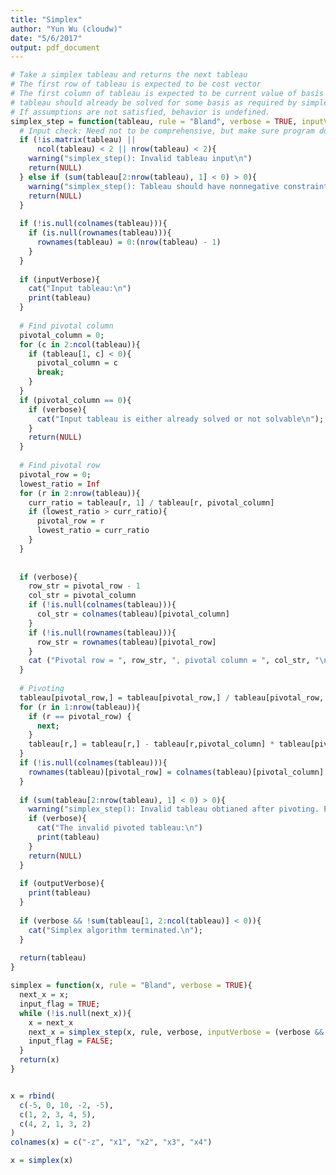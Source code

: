 ```yaml
---
title: "Simplex"
author: "Yun Wu (cloudw)"
date: "5/6/2017"
output: pdf_document
---
```


```r
# Take a simplex tableau and returns the next tableau
# The first row of tableau is expected to be cost vector
# The first column of tableau is expected to be current value of basis
# tableau should already be solved for some basis as required by simplex algorithm
# If assumptions are not satisfied, behavior is undefined.
simplex_step = function(tableau, rule = "Bland", verbose = TRUE, inputVerbose = verbose, outputVerbose = verbose){
  # Input check: Need not to be comprehensive, but make sure program does not break.
  if (!is.matrix(tableau) || 
      ncol(tableau) < 2 || nrow(tableau) < 2){
    warning("simplex_step(): Invalid tableau input\n")
    return(NULL)
  } else if (sum(tableau[2:nrow(tableau), 1] < 0) > 0){
    warning("simplex_step(): Tableau should have nonnegative constraints\n")
    return(NULL)
  }
  
  if (!is.null(colnames(tableau))){
    if (is.null(rownames(tableau))){
      rownames(tableau) = 0:(nrow(tableau) - 1)
    }
  }
  
  if (inputVerbose){
    cat("Input tableau:\n")
    print(tableau)
  }
  
  # Find pivotal column
  pivotal_column = 0;
  for (c in 2:ncol(tableau)){
    if (tableau[1, c] < 0){
      pivotal_column = c
      break;
    }
  }
  if (pivotal_column == 0){
    if (verbose){
      cat("Input tableau is either already solved or not solvable\n");
    }
    return(NULL)
  }
  
  # Find pivotal row
  pivotal_row = 0;
  lowest_ratio = Inf
  for (r in 2:nrow(tableau)){
    curr_ratio = tableau[r, 1] / tableau[r, pivotal_column]
    if (lowest_ratio > curr_ratio){
      pivotal_row = r
      lowest_ratio = curr_ratio
    }
  }
  
    
  if (verbose){
    row_str = pivotal_row - 1 
    col_str = pivotal_column
    if (!is.null(colnames(tableau))){
      col_str = colnames(tableau)[pivotal_column]
    }
    if (!is.null(rownames(tableau))){
      row_str = rownames(tableau)[pivotal_row]
    }    
    cat ("Pivotal row = ", row_str, ", pivotal column = ", col_str, "\n", sep = "")
  }
  
  # Pivoting
  tableau[pivotal_row,] = tableau[pivotal_row,] / tableau[pivotal_row, pivotal_column]
  for (r in 1:nrow(tableau)){
    if (r == pivotal_row) {
      next;
    }
    tableau[r,] = tableau[r,] - tableau[r,pivotal_column] * tableau[pivotal_row,]
  }
  if (!is.null(colnames(tableau))){
    rownames(tableau)[pivotal_row] = colnames(tableau)[pivotal_column]
  }
  
  if (sum(tableau[2:nrow(tableau), 1] < 0) > 0){
    warning("simplex_step(): Invalid tableau obtianed after pivoting. Please check input.\n")
    if (verbose){
      cat("The invalid pivoted tableau:\n")
      print(tableau)
    }
    return(NULL)
  }
  
  if (outputVerbose){
    print(tableau)
  }
  
  if (verbose && !sum(tableau[1, 2:ncol(tableau)] < 0)){
    cat("Simplex algorithm terminated.\n");
  }
  
  return(tableau)
}

simplex = function(x, rule = "Bland", verbose = TRUE){
  next_x = x;
  input_flag = TRUE;
  while (!is.null(next_x)){
    x = next_x
    next_x = simplex_step(x, rule, verbose, inputVerbose = (verbose && input_flag), outputVerbose = verbose)
    input_flag = FALSE;
  }
  return(x)
}


x = rbind(
  c(-5, 0, 10, -2, -5),
  c(1, 2, 3, 4, 5),
  c(4, 2, 1, 3, 2)
)
colnames(x) = c("-z", "x1", "x2", "x3", "x4")

x = simplex(x)
```

